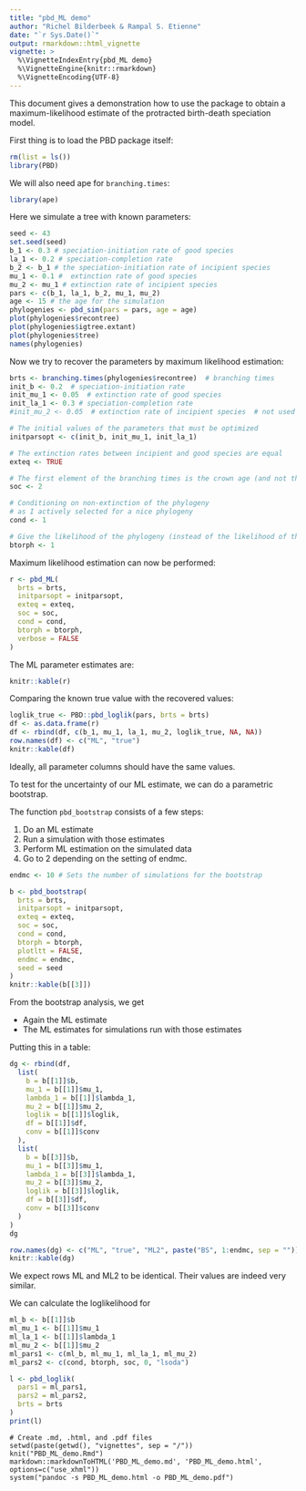 ```yaml
---
title: "pbd_ML demo"
author: "Richel Bilderbeek & Rampal S. Etienne"
date: "`r Sys.Date()`"
output: rmarkdown::html_vignette
vignette: >
  %\VignetteIndexEntry{pbd_ML demo}
  %\VignetteEngine{knitr::rmarkdown}
  %\VignetteEncoding{UTF-8}
---
```


This document gives a demonstration how to use 
the package to obtain a maximum-likelihood estimate
of the protracted birth-death speciation model.

First thing is to load the PBD package itself:


```r
rm(list = ls())
library(PBD)
```

We will also need ape for `branching.times`:

```r
library(ape)
```


Here we simulate a tree with known parameters:

```r
seed <- 43
set.seed(seed)
b_1 <- 0.3 # speciation-initiation rate of good species
la_1 <- 0.2 # speciation-completion rate
b_2 <- b_1 # the speciation-initiation rate of incipient species
mu_1 <- 0.1 #  extinction rate of good species
mu_2 <- mu_1 # extinction rate of incipient species 
pars <- c(b_1, la_1, b_2, mu_1, mu_2)
age <- 15 # the age for the simulation 
phylogenies <- pbd_sim(pars = pars, age = age)
plot(phylogenies$recontree)
plot(phylogenies$igtree.extant)
plot(phylogenies$tree)
names(phylogenies)

```

Now we try to recover the parameters by maximum likelihood estimation:


```r
brts <- branching.times(phylogenies$recontree)  # branching times
init_b <- 0.2  # speciation-initiation rate
init_mu_1 <- 0.05  # extinction rate of good species
init_la_1 <- 0.3 # speciation-completion rate
#init_mu_2 <- 0.05  # extinction rate of incipient species  # not used

# The initial values of the parameters that must be optimized
initparsopt <- c(init_b, init_mu_1, init_la_1)

# The extinction rates between incipient and good species are equal
exteq <- TRUE

# The first element of the branching times is the crown age (and not the stem age)
soc <- 2

# Conditioning on non-extinction of the phylogeny
# as I actively selected for a nice phylogeny
cond <- 1

# Give the likelihood of the phylogeny (instead of the likelihood of the branching times)
btorph <- 1
```

Maximum likelihood estimation can now be performed:

```r
r <- pbd_ML(
  brts = brts,
  initparsopt = initparsopt, 
  exteq = exteq,
  soc = soc, 
  cond = cond,
  btorph = btorph,
  verbose = FALSE
)
```

The ML parameter estimates are:

```r
knitr::kable(r)
```

Comparing the known true value with the recovered values:

```r
loglik_true <- PBD::pbd_loglik(pars, brts = brts)
df <- as.data.frame(r)
df <- rbind(df, c(b_1, mu_1, la_1, mu_2, loglik_true, NA, NA))
row.names(df) <- c("ML", "true")
knitr::kable(df)
```

Ideally, all parameter columns should have the same values.

To test for the uncertainty of our ML estimate, we can do a parametric bootstrap.

The function `pbd_bootstrap` consists of a few steps:

 1. Do an ML estimate
 2. Run a simulation with those estimates
 3. Perform ML estimation on the simulated data
 4. Go to 2 depending on the setting of endmc.

```r

endmc <- 10 # Sets the number of simulations for the bootstrap

b <- pbd_bootstrap(
  brts = brts,
  initparsopt = initparsopt, 
  exteq = exteq,
  soc = soc, 
  cond = cond,
  btorph = btorph,
  plotltt = FALSE,
  endmc = endmc,
  seed = seed
)
knitr::kable(b[[3]])
```

From the bootstrap analysis, we get 

 * Again the ML estimate
 * The ML estimates for simulations run with those estimates

Putting this in a table:

```r
dg <- rbind(df, 
  list(
    b = b[[1]]$b, 
    mu_1 = b[[1]]$mu_1, 
    lambda_1 = b[[1]]$lambda_1, 
    mu_2 = b[[1]]$mu_2,
    loglik = b[[1]]$loglik,
    df = b[[1]]$df,
    conv = b[[1]]$conv
  ),
  list(
    b = b[[3]]$b, 
    mu_1 = b[[3]]$mu_1, 
    lambda_1 = b[[3]]$lambda_1, 
    mu_2 = b[[3]]$mu_2,
    loglik = b[[3]]$loglik,
    df = b[[3]]$df,
    conv = b[[3]]$conv
  )
)
dg

row.names(dg) <- c("ML", "true", "ML2", paste("BS", 1:endmc, sep = ""))
knitr::kable(dg)
```

We expect rows ML and ML2 to be identical. Their values are
indeed very similar.

We can calculate the loglikelihood for 

```r
ml_b <- b[[1]]$b
ml_mu_1 <- b[[1]]$mu_1
ml_la_1 <- b[[1]]$lambda_1
ml_mu_2 <- b[[1]]$mu_2
ml_pars1 <- c(ml_b, ml_mu_1, ml_la_1, ml_mu_2)
ml_pars2 <- c(cond, btorph, soc, 0, "lsoda")

l <- pbd_loglik(
  pars1 = ml_pars1,
  pars2 = ml_pars2,
  brts = brts
)
print(l)
```


```
# Create .md, .html, and .pdf files
setwd(paste(getwd(), "vignettes", sep = "/"))
knit("PBD_ML_demo.Rmd")
markdown::markdownToHTML('PBD_ML_demo.md', 'PBD_ML_demo.html', options=c("use_xhml"))
system("pandoc -s PBD_ML_demo.html -o PBD_ML_demo.pdf")
```
